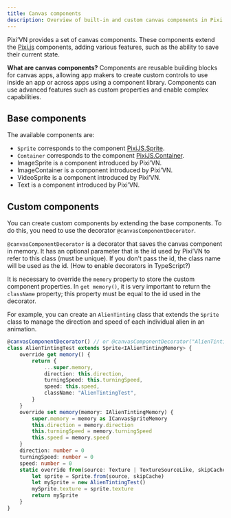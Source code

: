 ```yaml
---
title: Canvas components
description: Overview of built-in and custom canvas components in Pixi’VN, including extension and memory features.
---
```


Pixi’VN provides a set of canvas components. These components extend the [Pixi.js](https://pixijs.com/) components, adding various features, such as the ability to save their current state.

**What are canvas components?** Components are reusable building blocks for canvas apps, allowing app makers to create custom controls to use inside an app or across apps using a component library. Components can use advanced features such as custom properties and enable complex capabilities.

## Base components

The available components are:

- `Sprite` corresponds to the component [PixiJS.Sprite](https://pixijs.com/8.x/guides/components/sprites).
- `Container` corresponds to the component [PixiJS.Container](https://pixijs.com/8.x/guides/components/containers).
- <DynamicLink href="/start/canvas-image">ImageSprite</DynamicLink> is a component introduced by Pixi’VN.
- <DynamicLink href="/start/canvas-image-container">ImageContainer</DynamicLink> is a component introduced by Pixi’VN.
- <DynamicLink href="/start/canvas-video">VideoSprite</DynamicLink> is a component introduced by Pixi’VN.
- <DynamicLink href="/start/canvas-text">Text</DynamicLink> is a component introduced by Pixi’VN.

## Custom components

You can create custom components by extending the base components. To do this, you need to use the decorator `@canvasComponentDecorator`.

`@canvasComponentDecorator` is a decorator that saves the canvas component in memory. It has an optional parameter that is the id used by Pixi’VN to refer to this class (must be unique). If you don't pass the id, the class name will be used as the id. (<DynamicLink href="/faq#how-enable-the-decorators-in-typescript">How to enable decorators in TypeScript?</DynamicLink>)

It is necessary to override the `memory` property to store the custom component properties.
In `get memory()`, it is very important to return the `className` property; this property must be equal to the id used in the decorator.

For example, you can create an `AlienTinting` class that extends the `Sprite` class to manage the direction and speed of each individual alien in an animation.

```typescript title="canvas/components/AlienTinting.ts"
@canvasComponentDecorator() // or @canvasComponentDecorator("AlienTintingTest")
class AlienTintingTest extends Sprite<IAlienTintingMemory> {
    override get memory() {
        return {
            ...super.memory,
            direction: this.direction,
            turningSpeed: this.turningSpeed,
            speed: this.speed,
            className: "AlienTintingTest",
        }
    }
    override set memory(memory: IAlienTintingMemory) {
        super.memory = memory as ICanvasSpriteMemory
        this.direction = memory.direction
        this.turningSpeed = memory.turningSpeed
        this.speed = memory.speed
    }
    direction: number = 0
    turningSpeed: number = 0
    speed: number = 0
    static override from(source: Texture | TextureSourceLike, skipCache?: boolean) {
        let sprite = Sprite.from(source, skipCache)
        let mySprite = new AlienTintingTest()
        mySprite.texture = sprite.texture
        return mySprite
    }
}
```
